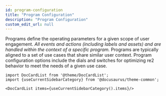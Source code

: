 ```yaml
---
id: program-configuration
title: "Program Configuration"
description: "Program Configuration"
custom_edit_url: null
---
```





Programs define the operating parameters for a given 
scope of user engagement. *_All events and actions (including labels 
and assets) and are handled within the context of a specific program._* 
Programs are typically aligned to a set of use cases that share 
similar user context. Program configuration options include the dials
and switches for optimizing re2 behavior to meet the needs of a given 
use case.
        



```mdx-code-block
import DocCardList from '@theme/DocCardList';
import {useCurrentSidebarCategory} from '@docusaurus/theme-common';

<DocCardList items={useCurrentSidebarCategory().items}/>
```
      